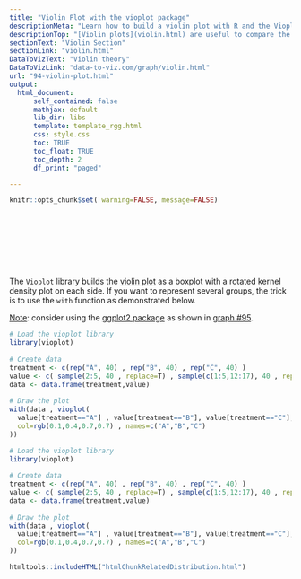 ```yaml
---
title: "Violin Plot with the vioplot package"
descriptionMeta: "Learn how to build a violin plot with R and the Vioplot library. Reproducible R code is provided."
descriptionTop: "[Violin plots](violin.html) are useful to compare the distribution of several groups. I strongly advise to use [ggplot2](95-violin-plot-with-ggplot2.html) to build them, but the `vioplot` library is an alternative in case you don't want to use the `tidyverse`."
sectionText: "Violin Section"
sectionLink: "violin.html"
DataToVizText: "Violin theory"
DataToVizLink: "data-to-viz.com/graph/violin.html"
url: "94-violin-plot.html"
output:
  html_document:
      self_contained: false    
      mathjax: default
      lib_dir: libs
      template: template_rgg.html
      css: style.css
      toc: TRUE
      toc_float: TRUE
      toc_depth: 2
      df_print: "paged"

---
```



```r
knitr::opts_chunk$set( warning=FALSE, message=FALSE)
```


<div class="container" style="padding-top: 100px">






<div class = "row">
  
<div class = "col-md-5  col-sm-12 align-self-center">

The `Vioplot` library builds the [violin plot](violin.html) as a boxplot with a rotated kernel density plot on each side. If you want to represent several groups, the trick is to use the `with` function as demonstrated below.

<u>Note</u>: consider using the [ggplot2 package](ggplot2-package.html) as shown in [graph #95](95-violin-plot-with-ggplot2).

</div>
  
<div class = "col-md-7  col-sm-12">
```r
# Load the vioplot library
library(vioplot)
 
# Create data
treatment <- c(rep("A", 40) , rep("B", 40) , rep("C", 40) )
value <- c( sample(2:5, 40 , replace=T) , sample(c(1:5,12:17), 40 , replace=T), sample(1:7, 40 , replace=T) )
data <- data.frame(treatment,value)
 
# Draw the plot
with(data , vioplot( 
  value[treatment=="A"] , value[treatment=="B"], value[treatment=="C"],  
  col=rgb(0.1,0.4,0.7,0.7) , names=c("A","B","C") 
))
```
</div>
</div>

```r
# Load the vioplot library
library(vioplot)
 
# Create data
treatment <- c(rep("A", 40) , rep("B", 40) , rep("C", 40) )
value <- c( sample(2:5, 40 , replace=T) , sample(c(1:5,12:17), 40 , replace=T), sample(1:7, 40 , replace=T) )
data <- data.frame(treatment,value)
 
# Draw the plot
with(data , vioplot( 
  value[treatment=="A"] , value[treatment=="B"], value[treatment=="C"],  
  col=rgb(0.1,0.4,0.7,0.7) , names=c("A","B","C") 
))
```










<!-- Close container -->
</div>




```r
htmltools::includeHTML("htmlChunkRelatedDistribution.html")
```







